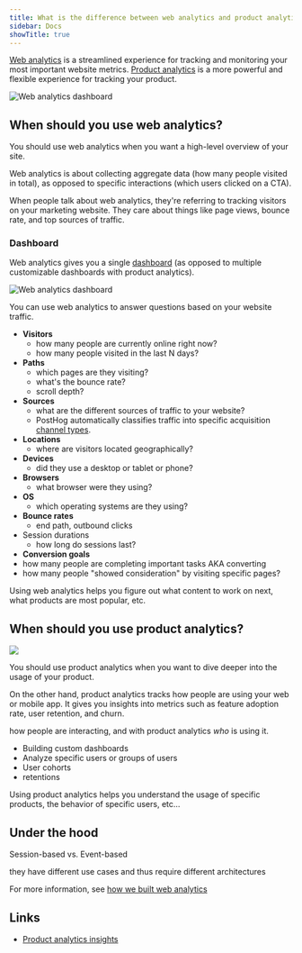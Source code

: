 ```yaml
---
title: What is the difference between web analytics and product analytics?
sidebar: Docs
showTitle: true
---
```



[Web analytics](/web-analtyics) is a streamlined experience for tracking and monitoring your most important website metrics. [Product analytics](/product-analytics) is a more powerful and flexible experience for tracking your product.

![Web analytics dashboard](/images/products/web-analytics/screenshot-web-analytics.png)

<ComparisonTable column1="Web analytics" column2="Product analytics">
  <ComparisonRow column1={"One, pre-built"} column2={"Unlimited, customizable"} feature="Dashboards" />
  <ComparisonRow column1={false} column2={true} feature="Custom insights" />
  <ComparisonRow column1={"Pageview, pageleave, conversions"} column2={"Any, custom"} feature="Events" />
  <ComparisonRow column1={"Limited, pre-defined"} column2={"Any, custom"} feature="Properties" />
  <ComparisonRow column1={"Small teams, marketers"} column2={"Engineering, product, data teams"} feature="Built for" />
  <ComparisonRow column1={"At-a-glance view of website traffic"} column2={"Analysis of product usage and user behavior"} feature="Use case" />
</ComparisonTable>

## When should you use web analytics?

You should use web analytics when you want a high-level overview of your site.

Web analytics is about collecting aggregate data (how many people visited in total), as opposed to specific interactions (which users clicked on a CTA).

When people talk about web analytics, they're referring to tracking visitors on your marketing website. They care about things like page views, bounce rate, and top sources of traffic.

### Dashboard

Web analytics gives you a single [dashboard](/docs/web-analytics/dashboard) (as opposed to multiple customizable dashboards with product analytics).

![Web analytics dashboard](https://res.cloudinary.com/dmukukwp6/image/upload/web_analytics_top_dark_mode_2024_10_6aa6dc9aeb.png)

You can use web analytics to answer questions based on your website traffic.

- **Visitors**
  - how many people are currently online right now?
  - how many people visited in the last N days?
- **Paths**
  - which pages are they visiting?
  - what's the bounce rate?
  - scroll depth?
- **Sources**
  - what are the different sources of traffic to your website?
  - PostHog automatically classifies traffic into specific acquisition [channel types](/docs/web-analytics/dashboard#channel-types).
- **Locations**
  - where are visitors located geographically?
- **Devices**
  - did they use a desktop or tablet or phone?
- **Browsers**
  - what browser were they using?
- **OS**
  - which operating systems are they using?
- **Bounce rates**
  - end path, outbound clicks
- Session durations
  - how long do sessions last?
- **Conversion goals**
 - how many people are completing important tasks AKA converting
 - how many people "showed consideration" by visiting specific pages?

Using web analytics helps you figure out what content to work on next, what products are most popular, etc.

## When should you use product analytics?

![](https://res.cloudinary.com/dmukukwp6/image/upload/web_vs_prodyuct_21a8b644e9.png)

You should use product analytics when you want to dive deeper into the usage of your product.

On the other hand, product analytics tracks how people are using your web or mobile app. It gives you insights into metrics such as feature adoption rate, user retention, and churn.

how people are interacting, and with product analytics _who_ is using it.

- Building custom dashboards
- Analyze specific users or groups of users
- User cohorts
- retentions

Using product analytics helps you understand the usage of specific products, the behavior of specific users, etc…

## Under the hood

Session-based vs. Event-based

they have different use cases and thus require different architectures

For more information, see [how we built web analytics](/blog/how-we-built-web-analytics.md)

## Links

- [Product analytics insights](/docs/product-analytics/insights)
